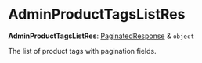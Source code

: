 
# AdminProductTagsListRes

 **AdminProductTagsListRes**: [PaginatedResponse](../interfaces/medusa.PaginatedResponse.mdx) & `object`

The list of product tags with pagination fields.
